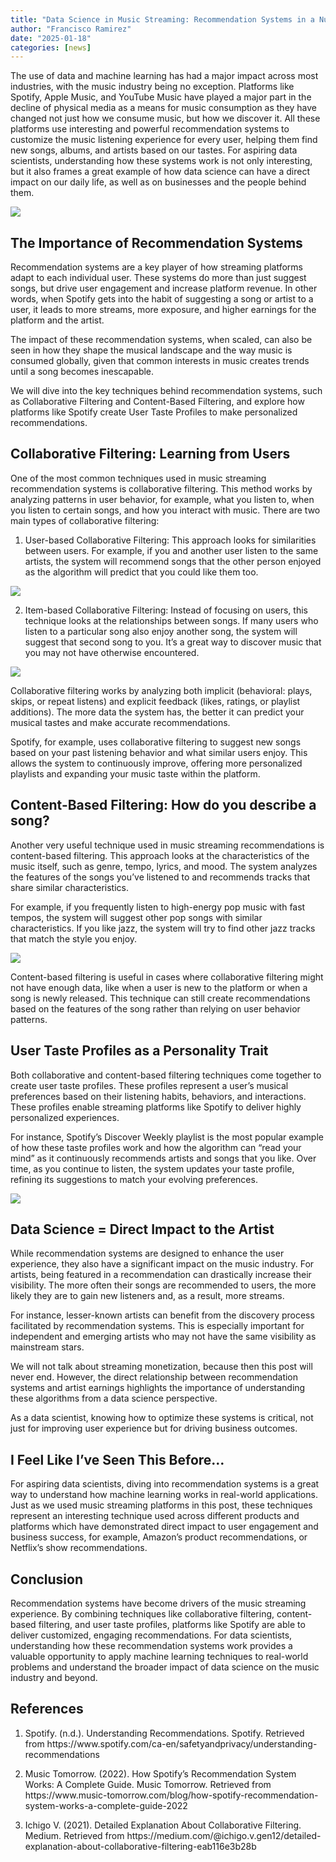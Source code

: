 ```yaml
---
title: "Data Science in Music Streaming: Recommendation Systems in a Nutshell"
author: "Francisco Ramirez"
date: "2025-01-18"
categories: [news]
---
```


The use of data and machine learning has had a major impact across most industries, with the music industry being no exception. Platforms like Spotify, Apple Music, and YouTube Music have played a major part in the decline of physical media as a means for music consumption as they have changed not just how we consume music, but how we discover it. All these platforms use interesting and powerful recommendation systems to customize the music listening experience for every user, helping them find new songs, albums, and artists based on our tastes. For aspiring data scientists, understanding how these systems work is not only interesting, but it also frames a great example of how data science can have a direct impact on our daily life, as well as on businesses and the people behind them.

![](Stock.png)

## The Importance of Recommendation Systems

Recommendation systems are a key player of how streaming platforms adapt to each individual user. These systems do more than just suggest songs, but drive user engagement and increase platform revenue. In other words, when Spotify gets into the habit of suggesting a song or artist to a user, it leads to more streams, more exposure, and higher earnings for the platform and the artist. 

The impact of these recommendation systems, when scaled, can also be seen in how they shape the musical landscape and the way music is consumed globally, given that common interests in music creates trends until a song becomes inescapable.

We will dive into the key techniques behind recommendation systems, such as Collaborative Filtering and Content-Based Filtering, and explore how platforms like Spotify create User Taste Profiles to make personalized recommendations.

## Collaborative Filtering: Learning from Users

One of the most common techniques used in music streaming recommendation systems is collaborative filtering. This method works by analyzing patterns in user behavior, for example, what you listen to, when you listen to certain songs, and how you interact with music. There are two main types of collaborative filtering:

1.	User-based Collaborative Filtering: This approach looks for similarities between users. For example, if you and another user listen to the same artists, the system will recommend songs that the other person enjoyed as the algorithm will predict that you could like them too. 

![](UserBased.png)

2.	Item-based Collaborative Filtering: Instead of focusing on users, this technique looks at the relationships between songs. If many users who listen to a particular song also enjoy another song, the system will suggest that second song to you. It’s a great way to discover music that you may not have otherwise encountered.

![](ItemBased.png)

Collaborative filtering works by analyzing both implicit (behavioral: plays, skips, or repeat listens) and explicit feedback (likes, ratings, or playlist additions). The more data the system has, the better it can predict your musical tastes and make accurate recommendations.

Spotify, for example, uses collaborative filtering to suggest new songs based on your past listening behavior and what similar users enjoy. This allows the system to continuously improve, offering more personalized playlists and expanding your music taste within the platform.

## Content-Based Filtering: How do you describe a song?

Another very useful technique used in music streaming recommendations is content-based filtering. This approach looks at the characteristics of the music itself, such as genre, tempo, lyrics, and mood. The system analyzes the features of the songs you’ve listened to and recommends tracks that share similar characteristics.

For example, if you frequently listen to high-energy pop music with fast tempos, the system will suggest other pop songs with similar characteristics. If you like jazz, the system will try to find other jazz tracks that match the style you enjoy.

![](ContentBased.png)

Content-based filtering is useful in cases where collaborative filtering might not have enough data, like when a user is new to the platform or when a song is newly released. This technique can still create recommendations based on the features of the song rather than relying on user behavior patterns.

## User Taste Profiles as a Personality Trait

Both collaborative and content-based filtering techniques come together to create user taste profiles. These profiles represent a user’s musical preferences based on their listening habits, behaviors, and interactions. These profiles enable streaming platforms like Spotify to deliver highly personalized experiences.

For instance, Spotify’s Discover Weekly playlist is the most popular example of how these taste profiles work and how the algorithm can "read your mind" as it continuously recommends artists and songs that you like. Over time, as you continue to listen, the system updates your taste profile, refining its suggestions to match your evolving preferences.

![](TasteProfile.png)

## Data Science = Direct Impact to the Artist

While recommendation systems are designed to enhance the user experience, they also have a significant impact on the music industry. For artists, being featured in a recommendation can drastically increase their visibility. The more often their songs are recommended to users, the more likely they are to gain new listeners and, as a result, more streams. 

For instance, lesser-known artists can benefit from the discovery process facilitated by recommendation systems. This is especially important for independent and emerging artists who may not have the same visibility as mainstream stars.

We will not talk about streaming monetization, because then this post will never end. However, the direct relationship between recommendation systems and artist earnings highlights the importance of understanding these algorithms from a data science perspective. 

As a data scientist, knowing how to optimize these systems is critical, not just for improving user experience but for driving business outcomes.

## I Feel Like I've Seen This Before...

For aspiring data scientists, diving into recommendation systems is a great way to understand how machine learning works in real-world applications. Just as we used music streaming platforms in this post, these techniques represent an interesting technique used across different products and platforms which have demonstrated direct impact to user engagement and business success, for example, Amazon's product recommendations, or Netflix's show recommendations. 

## Conclusion

Recommendation systems have become drivers of the music streaming experience. By combining techniques like collaborative filtering, content-based filtering, and user taste profiles, platforms like Spotify are able to deliver customized, engaging recommendations. For data scientists, understanding how these recommendation systems work provides a valuable opportunity to apply machine learning techniques to real-world problems and understand the broader impact of data science on the music industry and beyond.

## References

1.	Spotify. (n.d.). Understanding Recommendations. Spotify. Retrieved from https://www.spotify.com/ca-en/safetyandprivacy/understanding-recommendations

2.	Music Tomorrow. (2022). How Spotify’s Recommendation System Works: A Complete Guide. Music Tomorrow. Retrieved from https://www.music-tomorrow.com/blog/how-spotify-recommendation-system-works-a-complete-guide-2022

3.	Ichigo V. (2021). Detailed Explanation About Collaborative Filtering. Medium. Retrieved from https://medium.com/@ichigo.v.gen12/detailed-explanation-about-collaborative-filtering-eab116e3b28b
